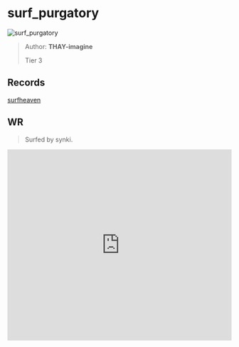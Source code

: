 
# surf_purgatory

![surf_purgatory](https://raw.githubusercontent.com/Sayt123/SurfMapPics/Maps-and-bonuses/csgo/surf_purgatory.jpg)

> Author: **THAY-imagine**
>
> Tier 3

## Records

[surfheaven](https://surfheaven.eu/map/surf_purgatory)

## WR

> Surfed by synki.

<iframe
width="100%"
height="430"
src="https://www.youtube.com/embed/BglzcrJ77qk"
frameborder="0"
allow="accelerometer; autoplay; clipboard-write; encrypted-media; gyroscope; picture-in-picture"
allowFullScreen
/>

```md

[Surf Timer] - им ٠ snookkers finished in 01:24:74 (WR -00:00:68). Improving by 00:01:43
[Surf Timer] - им ٠ snookkers beat the map record! Rank: 1/1125


```
                